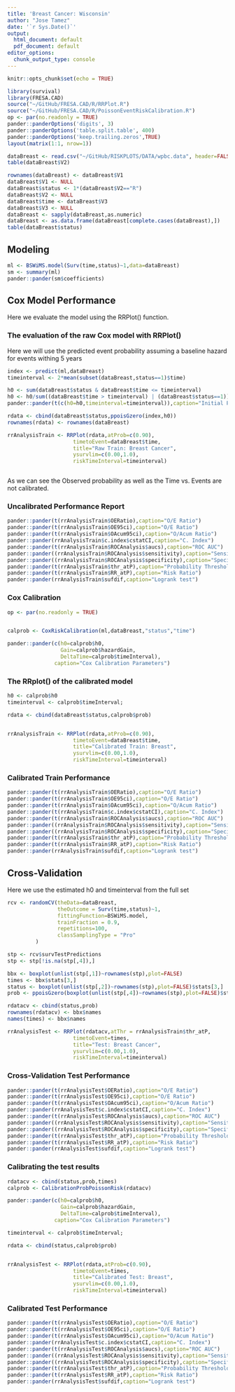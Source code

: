```yaml
---
title: 'Breast Cancer: Wisconsin'
author: "Jose Tamez"
date: '`r Sys.Date()`'
output:
  html_document: default
  pdf_document: default
editor_options:
  chunk_output_type: console
---
```


```r
knitr::opts_chunk$set(echo = TRUE)
```


```r
library(survival)
library(FRESA.CAD)
source("~/GitHub/FRESA.CAD/R/RRPlot.R")
source("~/GitHub/FRESA.CAD/R/PoissonEventRiskCalibration.R")
op <- par(no.readonly = TRUE)
pander::panderOptions('digits', 3)
pander::panderOptions('table.split.table', 400)
pander::panderOptions('keep.trailing.zeros',TRUE)
layout(matrix(1:1, nrow=1))

```

```r


dataBreast <- read.csv("~/GitHub/RISKPLOTS/DATA/wpbc.data", header=FALSE)
table(dataBreast$V2)

rownames(dataBreast) <- dataBreast$V1
dataBreast$V1 <- NULL
dataBreast$status <- 1*(dataBreast$V2=="R")
dataBreast$V2 <- NULL
dataBreast$time <- dataBreast$V3
dataBreast$V3 <- NULL
dataBreast <- sapply(dataBreast,as.numeric)
dataBreast <- as.data.frame(dataBreast[complete.cases(dataBreast),])
table(dataBreast$status)
```

## Modeling
```r
ml <- BSWiMS.model(Surv(time,status)~1,data=dataBreast)
sm <- summary(ml)
pander::pander(sm$coefficients)


```

## Cox Model Performance

Here we evaluate the model using the RRPlot() function.

### The evaluation of the raw Cox model with RRPlot()

Here we will use the predicted event probability assuming a baseline hazard for events withing 5 years

```r

index <- predict(ml,dataBreast)
timeinterval <- 2*mean(subset(dataBreast,status==1)$time)

h0 <- sum(dataBreast$status & dataBreast$time <= timeinterval)
h0 <- h0/sum((dataBreast$time > timeinterval) | (dataBreast$status==1))
pander::pander(t(c(h0=h0,timeinterval=timeinterval)),caption="Initial Parameters")

rdata <- cbind(dataBreast$status,ppoisGzero(index,h0))
rownames(rdata) <- rownames(dataBreast)

rrAnalysisTrain <- RRPlot(rdata,atProb=c(0.90),
                     timetoEvent=dataBreast$time,
                     title="Raw Train: Breast Cancer",
                     ysurvlim=c(0.00,1.0),
                     riskTimeInterval=timeinterval)



```

As we can see the Observed probability as well as the Time vs. Events are not calibrated.

### Uncalibrated Performance Report

```r


pander::pander(t(rrAnalysisTrain$OERatio),caption="O/E Ratio")
pander::pander(t(rrAnalysisTrain$OE95ci),caption="O/E Ratio")
pander::pander(t(rrAnalysisTrain$OAcum95ci),caption="O/Acum Ratio")
pander::pander(rrAnalysisTrain$c.index$cstatCI,caption="C. Index")
pander::pander(t(rrAnalysisTrain$ROCAnalysis$aucs),caption="ROC AUC")
pander::pander((rrAnalysisTrain$ROCAnalysis$sensitivity),caption="Sensitivity")
pander::pander((rrAnalysisTrain$ROCAnalysis$specificity),caption="Specificity")
pander::pander(t(rrAnalysisTrain$thr_atP),caption="Probability Thresholds")
pander::pander(t(rrAnalysisTrain$RR_atP),caption="Risk Ratio")
pander::pander(rrAnalysisTrain$sufdif,caption="Logrank test")

```



### Cox Calibration

```r
op <- par(no.readonly = TRUE)


calprob <- CoxRiskCalibration(ml,dataBreast,"status","time")

pander::pander(c(h0=calprob$h0,
                 Gain=calprob$hazardGain,
                 DeltaTime=calprob$timeInterval),
               caption="Cox Calibration Parameters")

```

### The RRplot() of the calibrated model

```r
h0 <- calprob$h0
timeinterval <- calprob$timeInterval;

rdata <- cbind(dataBreast$status,calprob$prob)


rrAnalysisTrain <- RRPlot(rdata,atProb=c(0.90),
                     timetoEvent=dataBreast$time,
                     title="Calibrated Train: Breast",
                     ysurvlim=c(0.00,1.0),
                     riskTimeInterval=timeinterval)

```

### Calibrated Train Performance

```r

pander::pander(t(rrAnalysisTrain$OERatio),caption="O/E Ratio")
pander::pander(t(rrAnalysisTrain$OE95ci),caption="O/E Ratio")
pander::pander(t(rrAnalysisTrain$OAcum95ci),caption="O/Acum Ratio")
pander::pander(t(rrAnalysisTrain$c.index$cstatCI),caption="C. Index")
pander::pander(t(rrAnalysisTrain$ROCAnalysis$aucs),caption="ROC AUC")
pander::pander((rrAnalysisTrain$ROCAnalysis$sensitivity),caption="Sensitivity")
pander::pander((rrAnalysisTrain$ROCAnalysis$specificity),caption="Specificity")
pander::pander(t(rrAnalysisTrain$thr_atP),caption="Probability Thresholds")
pander::pander(t(rrAnalysisTrain$RR_atP),caption="Risk Ratio")
pander::pander(rrAnalysisTrain$sufdif,caption="Logrank test")

```

## Cross-Validation 

Here we use the estimated h0 and timeinterval from the full set

```r

rcv <- randomCV(theData=dataBreast,
                theOutcome = Surv(time,status)~1,
                fittingFunction=BSWiMS.model, 
                trainFraction = 0.9,
                repetitions=100,
                classSamplingType = "Pro"
         )

stp <- rcv$survTestPredictions
stp <- stp[!is.na(stp[,4]),]

bbx <- boxplot(unlist(stp[,1])~rownames(stp),plot=FALSE)
times <- bbx$stats[3,]
status <- boxplot(unlist(stp[,2])~rownames(stp),plot=FALSE)$stats[3,]
prob <- ppoisGzero(boxplot(unlist(stp[,4])~rownames(stp),plot=FALSE)$stats[3,],h0)

rdatacv <- cbind(status,prob)
rownames(rdatacv) <- bbx$names
names(times) <- bbx$names

rrAnalysisTest <- RRPlot(rdatacv,atThr = rrAnalysisTrain$thr_atP,
                     timetoEvent=times,
                     title="Test: Breast Cancer",
                     ysurvlim=c(0.00,1.0),
                     riskTimeInterval=timeinterval)

```

### Cross-Validation Test Performance

```r

pander::pander(t(rrAnalysisTest$OERatio),caption="O/E Ratio")
pander::pander(t(rrAnalysisTest$OE95ci),caption="O/E Ratio")
pander::pander(t(rrAnalysisTest$OAcum95ci),caption="O/Acum Ratio")
pander::pander(rrAnalysisTest$c.index$cstatCI,caption="C. Index")
pander::pander(t(rrAnalysisTest$ROCAnalysis$aucs),caption="ROC AUC")
pander::pander((rrAnalysisTest$ROCAnalysis$sensitivity),caption="Sensitivity")
pander::pander((rrAnalysisTest$ROCAnalysis$specificity),caption="Specificity")
pander::pander(t(rrAnalysisTest$thr_atP),caption="Probability Thresholds")
pander::pander(t(rrAnalysisTest$RR_atP),caption="Risk Ratio")
pander::pander(rrAnalysisTest$sufdif,caption="Logrank test")

```


### Calibrating the test results

```r
rdatacv <- cbind(status,prob,times)
calprob <- CalibrationProbPoissonRisk(rdatacv)

pander::pander(c(h0=calprob$h0,
                 Gain=calprob$hazardGain,
                 DeltaTime=calprob$timeInterval),
               caption="Cox Calibration Parameters")

timeinterval <- calprob$timeInterval;

rdata <- cbind(status,calprob$prob)


rrAnalysisTest <- RRPlot(rdata,atProb=c(0.90),
                     timetoEvent=times,
                     title="Calibrated Test: Breast",
                     ysurvlim=c(0.00,1.0),
                     riskTimeInterval=timeinterval)

```
### Calibrated Test Performance

```r

pander::pander(t(rrAnalysisTest$OERatio),caption="O/E Ratio")
pander::pander(t(rrAnalysisTest$OE95ci),caption="O/E Ratio")
pander::pander(t(rrAnalysisTest$OAcum95ci),caption="O/Acum Ratio")
pander::pander(rrAnalysisTest$c.index$cstatCI,caption="C. Index")
pander::pander(t(rrAnalysisTest$ROCAnalysis$aucs),caption="ROC AUC")
pander::pander((rrAnalysisTest$ROCAnalysis$sensitivity),caption="Sensitivity")
pander::pander((rrAnalysisTest$ROCAnalysis$specificity),caption="Specificity")
pander::pander(t(rrAnalysisTest$thr_atP),caption="Probability Thresholds")
pander::pander(t(rrAnalysisTest$RR_atP),caption="Risk Ratio")
pander::pander(rrAnalysisTest$sufdif,caption="Logrank test")

```

